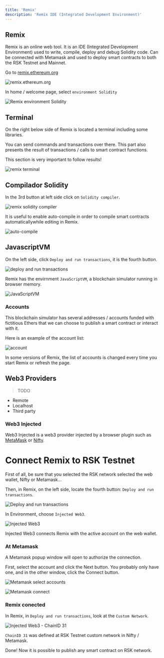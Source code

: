 ---
title: 'Remix'
description: 'Remix IDE (Integrated Development Environment)'
---

## Remix

Remix is an online web tool. It is an IDE (Integrated Development Environment) used to write, compile, deploy and debug Solidity code. Can be connected with Metamask and used to deploy smart contracts to both the RSK Testnet and Mainnet.

Go to 
[remix.ethereum.org](https://remix.ethereum.org/)

![remix.ethereum.org](/img/courses/dev/02/remix/image-01.png)

In home / welcome page, select `environment Solidity`

![Remix environment Solidity](/img/courses/dev/02/remix/image-02.png)

## Terminal

On the right below side of Remix is located a terminal including some libraries.

You can send commands and transactions over there. 
This part also presents the result of transactions / calls to smart contract functions.

This section is very important to follow results!

![remix terminal](/img/courses/dev/02/remix/image-03.png)

## Compilador Solidity

In the 3rd button at left side click on `Solidity compiler`.

![remix solidity compiler](/img/courses/dev/02/remix/image-04.png)

It is useful to enable auto-compile in order to compile smart contracts automaticallywhile editing in Remix.

![auto-compile](/img/courses/dev/02/remix/image-05.png)

## JavascriptVM

On the left side, click `Deploy and run transactions`, it is the fourth button.

![deploy and run transactions](/img/courses/dev/02/remix/image-10.png)

Remix has the envirnment `JavaScriptVM`, a blockchain simulator running in browser memory.

![JavaScriptVM](/img/courses/dev/02/remix/image-11.png)

### Accounts

This blockchain simulator has several addresses / accounts funded with fictitious Ethers
that we can choose to publish a smart contract or interact with it.

Here is an example of the account list:

![account](/img/courses/dev/02/remix/image-12.png)

In some versions of Remix,
the list of accounts is changed every time you start Remix or refresh the page.

## Web3 Providers

> TODO

- Remote
- Localhost
- Third party

### Web3 Injected

Web3 Injected is a web3 provider injected by a browser plugin such as 
[MetaMask](https://metamask.io/) or [Nifty](https://www.poa.network/for-users/nifty-wallet).

# Connect Remix to RSK Testnet

First of all, be sure that you selected the RSK network selected the web wallet, Nifty or Metamask...

Then, in Remix, on the left side, locate the fourth button: `Deploy and run transactions`.

![Deploy and run transactions](/img/courses/dev/02/remix/image-13.png)

In Environment, choose `Injected Web3`.

![Injected Web3](/img/courses/dev/02/remix/image-14.png)

Injected Web3 connects Remix with the active account on the web wallet.

### At Metamask

A Metamask popup window will open to authorize the connection.

First, select the account and click the Next button. 
You probably only have one, and in the other window, click the Connect button.

![Metamask select accounts](/img/courses/dev/02/remix/image-15.png)

![Metamask connect](/img/courses/dev/02/remix/image-16.png)

### Remix conected

In Remix, in `Deploy and run transactions`, look at the `Custom Network`.

![Injected Web3 - ChainID 31](/img/courses/dev/02/remix/image-17.png)

`ChainID 31` was defined at RSK Testnet custom network in Nifty / Metamask.

Done! Now it is possible to publish any smart contract on RSK network.
